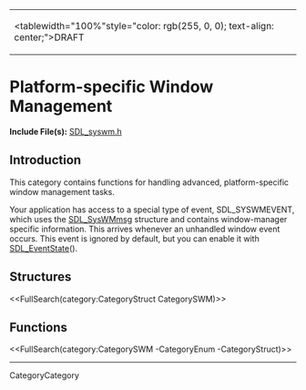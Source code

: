<!-- #master-page:CategoryTemplate -->
<!-- #master-date:Unknown-Date -->
<!-- format wiki -->
<!-- language en -->
{|
|<tablewidth="100%"style="color: rgb(255, 0, 0); text-align: center;">DRAFT 
|}

= Platform-specific Window Management =

'''Include File(s):'''  [http://hg.libsdl.org/SDL/file/tip/include/SDL_syswm.h SDL_syswm.h]


== Introduction ==
This category contains functions for handling advanced, platform-specific window management tasks.

Your application has access to a special type of event, SDL_SYSWMEVENT, which uses the [[SDL_SysWMmsg]] structure and contains window-manager specific information.  This arrives whenever an unhandled window event occurs.  This event is ignored by default, but you can enable it with [[SDL_EventState]]().

== Structures ==
<<FullSearch(category:CategoryStruct CategorySWM)>>

== Functions ==

<<FullSearch(category:CategorySWM -CategoryEnum -CategoryStruct)>>

----
CategoryCategory
